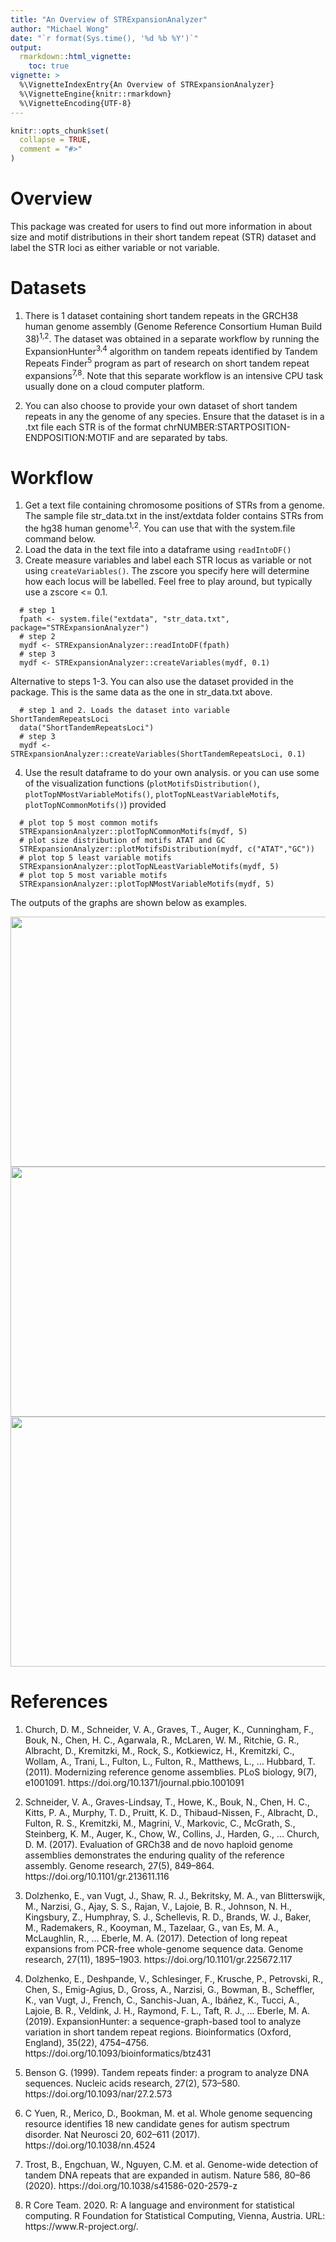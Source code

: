 ```yaml
---
title: "An Overview of STRExpansionAnalyzer"
author: "Michael Wong"
date: "`r format(Sys.time(), '%d %b %Y')`"
output: 
  rmarkdown::html_vignette:
    toc: true
vignette: >
  %\VignetteIndexEntry{An Overview of STRExpansionAnalyzer}
  %\VignetteEngine{knitr::rmarkdown}
  %\VignetteEncoding{UTF-8}
---
```


```r
knitr::opts_chunk$set(
  collapse = TRUE,
  comment = "#>"
)
```

# Overview
This package was created for users to find out more information in
about size and motif distributions in their short tandem repeat (STR) dataset
and label the STR loci as either variable or not variable.

# Datasets
1. There is 1 dataset containing short tandem repeats in the GRCH38 human genome assembly (Genome Reference Consortium Human Build 38)^1,2^. The dataset was obtained in a separate workflow by running the ExpansionHunter^3,4^ algorithm on tandem repeats identified by Tandem Repeats Finder^5^ program as part of research on short tandem repeat expansions^7,8^. Note that this separate workflow is an intensive CPU task usually done on a cloud computer platform.

2. You can also choose to provide your own dataset of short tandem repeats in any the genome of any species. Ensure that the dataset is in a .txt file each STR is of the format chrNUMBER:STARTPOSITION-ENDPOSITION:MOTIF and are separated by tabs. 

# Workflow

1. Get a text file containing chromosome positions of STRs from a genome. The
sample file str_data.txt in the inst/extdata folder contains STRs from the hg38 human genome^1,2^. You can use that with the system.file command below.
2. Load the data in the text file into a dataframe using `readIntoDF()`
3. Create measure variables and label each STR locus as variable or not using
`createVariables()`. The zscore you specify here will determine how each locus will be
labelled. Feel free to play around, but typically use a zscore <= 0.1.

```{eval=TRUE, echo=TRUE}
  # step 1
  fpath <- system.file("extdata", "str_data.txt", package="STRExpansionAnalyzer")
  # step 2
  mydf <- STRExpansionAnalyzer::readIntoDF(fpath)
  # step 3
  mydf <- STRExpansionAnalyzer::createVariables(mydf, 0.1)
```

Alternative to steps 1-3. You can also use the dataset provided in the package. This is the same
data as the one in str_data.txt above.

```{eval=TRUE, echo=TRUE}
  # step 1 and 2. Loads the dataset into variable ShortTandemRepeatsLoci
  data("ShortTandemRepeatsLoci")
  # step 3
  mydf <- STRExpansionAnalyzer::createVariables(ShortTandemRepeatsLoci, 0.1)
```

4. Use the result dataframe to do your own analysis. or you can use some of the visualization
functions (`plotMotifsDistribution()`, `plotTopNMostVariableMotifs()`, `plotTopNLeastVariableMotifs`, `plotTopNCommonMotifs()`) provided

```{eval=TRUE, echo=TRUE}
  # plot top 5 most common motifs
  STRExpansionAnalyzer::plotTopNCommonMotifs(mydf, 5)
  # plot size distribution of motifs ATAT and GC
  STRExpansionAnalyzer::plotMotifsDistribution(mydf, c("ATAT","GC"))
  # plot top 5 least variable motifs
  STRExpansionAnalyzer::plotTopNLeastVariableMotifs(mydf, 5)
  # plot top 5 most variable motifs
  STRExpansionAnalyzer::plotTopNMostVariableMotifs(mydf, 5)
```

The outputs of the graphs are shown below as examples.

<img src="../inst/extdata/least_variable_motifs.png" height="400px" width="800px"/>
<img src="../inst/extdata/most_variable_motifs.png" height="400px" width="800px"/>
<img src="../inst/extdata/motif_count_distribution.png" height="400px" width="800px"/>


# References
1. Church, D. M., Schneider, V. A., Graves, T., Auger, K., Cunningham, F., Bouk, N., Chen, H. C., Agarwala, R., McLaren, W. M., Ritchie, G. R., Albracht, D., Kremitzki, M., Rock, S., Kotkiewicz, H., Kremitzki, C., Wollam, A., Trani, L., Fulton, L., Fulton, R., Matthews, L., … Hubbard, T. (2011). Modernizing reference genome assemblies. PLoS biology, 9(7), e1001091. https://doi.org/10.1371/journal.pbio.1001091

2. Schneider, V. A., Graves-Lindsay, T., Howe, K., Bouk, N., Chen, H. C., Kitts, P. A., Murphy, T. D., Pruitt, K. D., Thibaud-Nissen, F., Albracht, D., Fulton, R. S., Kremitzki, M., Magrini, V., Markovic, C., McGrath, S., Steinberg, K. M., Auger, K., Chow, W., Collins, J., Harden, G., … Church, D. M. (2017). Evaluation of GRCh38 and de novo haploid genome assemblies demonstrates the enduring quality of the reference assembly. Genome research, 27(5), 849–864. https://doi.org/10.1101/gr.213611.116

4. Dolzhenko, E., van Vugt, J., Shaw, R. J., Bekritsky, M. A., van Blitterswijk, M., Narzisi, G., Ajay, S. S., Rajan, V., Lajoie, B. R., Johnson, N. H., Kingsbury, Z., Humphray, S. J., Schellevis, R. D., Brands, W. J., Baker, M., Rademakers, R., Kooyman, M., Tazelaar, G., van Es, M. A., McLaughlin, R., … Eberle, M. A. (2017). Detection of long repeat expansions from PCR-free whole-genome sequence data. Genome research, 27(11), 1895–1903. https://doi.org/10.1101/gr.225672.117

5. Dolzhenko, E., Deshpande, V., Schlesinger, F., Krusche, P., Petrovski, R., Chen, S., Emig-Agius, D., Gross, A., Narzisi, G., Bowman, B., Scheffler, K., van Vugt, J., French, C., Sanchis-Juan, A., Ibáñez, K., Tucci, A., Lajoie, B. R., Veldink, J. H., Raymond, F. L., Taft, R. J., … Eberle, M. A. (2019). ExpansionHunter: a sequence-graph-based tool to analyze variation in short tandem repeat regions. Bioinformatics (Oxford, England), 35(22), 4754–4756. https://doi.org/10.1093/bioinformatics/btz431

6. Benson G. (1999). Tandem repeats finder: a program to analyze DNA sequences. Nucleic acids research, 27(2), 573–580. https://doi.org/10.1093/nar/27.2.573

7. C Yuen, R., Merico, D., Bookman, M. et al. Whole genome sequencing resource identifies 18 new candidate genes for autism spectrum disorder. Nat Neurosci 20, 602–611 (2017). https://doi.org/10.1038/nn.4524

8. Trost, B., Engchuan, W., Nguyen, C.M. et al. Genome-wide detection of tandem DNA repeats that are expanded in autism. Nature 586, 80–86 (2020). https://doi.org/10.1038/s41586-020-2579-z

9. R Core Team. 2020. R: A language and environment for statistical computing. R Foundation for Statistical Computing, Vienna, Austria. URL: https://www.R-project.org/.


